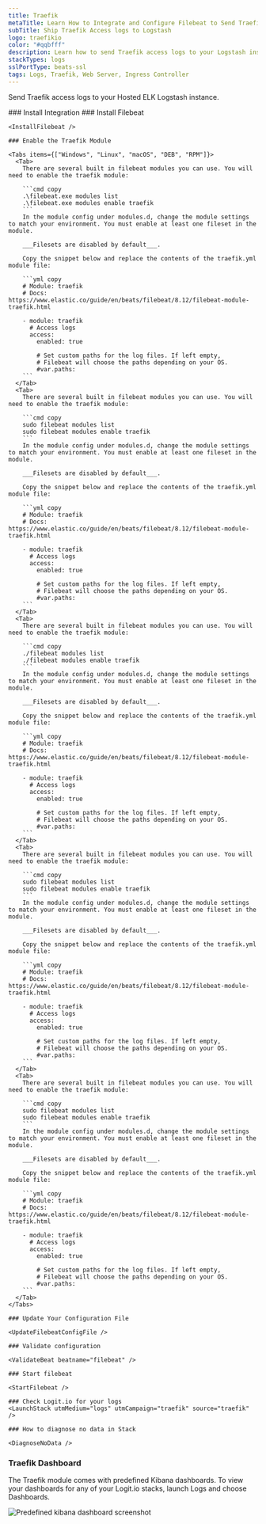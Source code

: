 ```yaml
---
title: Traefik
metaTitle: Learn How to Integrate and Configure Filebeat to Send Traefik Logs
subTitle: Ship Traefik Access logs to Logstash
logo: traefikio
color: "#qqbfff"
description: Learn how to send Traefik access logs to your Logstash instance using our configuration examples - Ship over 100 log data types easily with Logit.io
stackTypes: logs
sslPortType: beats-ssl
tags: Logs, Traefik, Web Server, Ingress Controller
---
```


Send Traefik access logs to your Hosted ELK Logstash instance.

<Steps>
  ### Install Integration
  <InstallIntegration/>
    ### Install Filebeat

    <InstallFilebeat />

    ### Enable the Traefik Module

    <Tabs items={["Windows", "Linux", "macOS", "DEB", "RPM"]}>
      <Tab>
        There are several built in filebeat modules you can use. You will need to enable the traefik module:

        ```cmd copy
        .\filebeat.exe modules list
        .\filebeat.exe modules enable traefik
        ```
        In the module config under modules.d, change the module settings to match your environment. You must enable at least one fileset in the module. 
        
        ___Filesets are disabled by default___.

        Copy the snippet below and replace the contents of the traefik.yml module file:

        ```yml copy
        # Module: traefik
        # Docs: https://www.elastic.co/guide/en/beats/filebeat/8.12/filebeat-module-traefik.html

        - module: traefik
          # Access logs
          access:
            enabled: true

            # Set custom paths for the log files. If left empty,
            # Filebeat will choose the paths depending on your OS.
            #var.paths:
        ```
      </Tab>
      <Tab>
        There are several built in filebeat modules you can use. You will need to enable the traefik module:

        ```cmd copy
        sudo filebeat modules list
        sudo filebeat modules enable traefik
        ```
        In the module config under modules.d, change the module settings to match your environment. You must enable at least one fileset in the module. 
        
        ___Filesets are disabled by default___.

        Copy the snippet below and replace the contents of the traefik.yml module file:

        ```yml copy
        # Module: traefik
        # Docs: https://www.elastic.co/guide/en/beats/filebeat/8.12/filebeat-module-traefik.html

        - module: traefik
          # Access logs
          access:
            enabled: true

            # Set custom paths for the log files. If left empty,
            # Filebeat will choose the paths depending on your OS.
            #var.paths:
        ```
      </Tab>
      <Tab>
        There are several built in filebeat modules you can use. You will need to enable the traefik module:

        ```cmd copy
        ./filebeat modules list
        ./filebeat modules enable traefik
        ```
        In the module config under modules.d, change the module settings to match your environment. You must enable at least one fileset in the module. 
        
        ___Filesets are disabled by default___.

        Copy the snippet below and replace the contents of the traefik.yml module file:

        ```yml copy
        # Module: traefik
        # Docs: https://www.elastic.co/guide/en/beats/filebeat/8.12/filebeat-module-traefik.html

        - module: traefik
          # Access logs
          access:
            enabled: true

            # Set custom paths for the log files. If left empty,
            # Filebeat will choose the paths depending on your OS.
            #var.paths:
        ```
      </Tab>
      <Tab>
        There are several built in filebeat modules you can use. You will need to enable the traefik module:

        ```cmd copy
        sudo filebeat modules list
        sudo filebeat modules enable traefik
        ```
        In the module config under modules.d, change the module settings to match your environment. You must enable at least one fileset in the module. 
        
        ___Filesets are disabled by default___.

        Copy the snippet below and replace the contents of the traefik.yml module file:

        ```yml copy
        # Module: traefik
        # Docs: https://www.elastic.co/guide/en/beats/filebeat/8.12/filebeat-module-traefik.html

        - module: traefik
          # Access logs
          access:
            enabled: true

            # Set custom paths for the log files. If left empty,
            # Filebeat will choose the paths depending on your OS.
            #var.paths:
        ```
      </Tab>
      <Tab>
        There are several built in filebeat modules you can use. You will need to enable the traefik module:

        ```cmd copy
        sudo filebeat modules list
        sudo filebeat modules enable traefik
        ```
        In the module config under modules.d, change the module settings to match your environment. You must enable at least one fileset in the module. 
        
        ___Filesets are disabled by default___.
        
        Copy the snippet below and replace the contents of the traefik.yml module file:

        ```yml copy
        # Module: traefik
        # Docs: https://www.elastic.co/guide/en/beats/filebeat/8.12/filebeat-module-traefik.html

        - module: traefik
          # Access logs
          access:
            enabled: true

            # Set custom paths for the log files. If left empty,
            # Filebeat will choose the paths depending on your OS.
            #var.paths:
        ```
      </Tab>
    </Tabs>

    ### Update Your Configuration File

    <UpdateFilebeatConfigFile />

    ### Validate configuration

    <ValidateBeat beatname="filebeat" />
    
    ### Start filebeat

    <StartFilebeat />

    ### Check Logit.io for your logs
    <LaunchStack utmMedium="logs" utmCampaign="traefik" source="traefik" />

    ### How to diagnose no data in Stack

    <DiagnoseNoData />
</Steps>

### Traefik Dashboard

The Traefik module comes with predefined Kibana dashboards. To view your dashboards for any of your Logit.io stacks, launch Logs and choose Dashboards.
        
![Predefined kibana dashboard screenshot](@/images/integrations/filebeat/traefik.png)